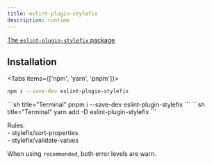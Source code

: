 ```yaml
---
title: eslint-plugin-stylefix
description: runtime
---
```


[The `eslint-plugin-stylefix` package](https://www.npmjs.com/package/eslint-plugin-stylefix)

## Installation

<Tabs items={['npm',  'yarn', 'pnpm']}>
<Tab>
```sh title="Terminal"
npm i --save-dev eslint-plugin-stylefix
```
</Tab>
<Tab>
```sh title="Terminal"
pnpm i --save-dev eslint-plugin-stylefix
```
</Tab>
<Tab>
```sh title="Terminal"
yarn add -D eslint-plugin-stylefix
```
</Tab>
</Tabs>

Rules:  
\- stylefix/sort-properties  
\- stylefix/validate-values  

When using `recommended`, both error levels are warn.

<Cards>
  <Card title="See more about Editor integration" href="/docs/getting-started/editor-integration" />
</Cards>